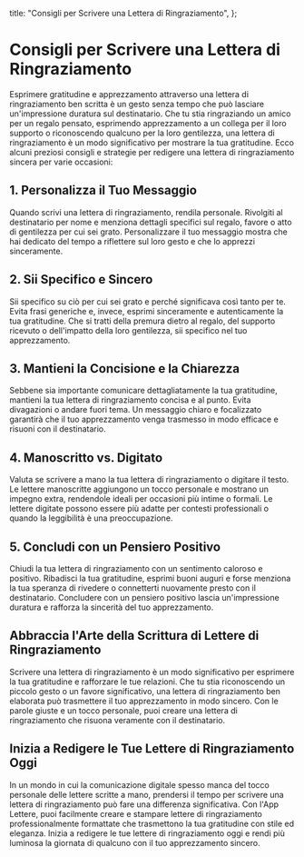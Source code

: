 
  title: "Consigli per Scrivere una Lettera di Ringraziamento",
};

# Consigli per Scrivere una Lettera di Ringraziamento

<MdxImage src="/blog/tips-for-writing-a-thank-you-letter.jpg" alt="Consigli per Scrivere una Lettera di Ringraziamento" width={800} height={700} />

Esprimere gratitudine e apprezzamento attraverso una lettera di ringraziamento ben scritta è un gesto senza tempo che può lasciare un'impressione duratura sul destinatario. Che tu stia ringraziando un amico per un regalo pensato, esprimendo apprezzamento a un collega per il loro supporto o riconoscendo qualcuno per la loro gentilezza, una lettera di ringraziamento è un modo significativo per mostrare la tua gratitudine. Ecco alcuni preziosi consigli e strategie per redigere una lettera di ringraziamento sincera per varie occasioni:

## 1. Personalizza il Tuo Messaggio

Quando scrivi una lettera di ringraziamento, rendila personale. Rivolgiti al destinatario per nome e menziona dettagli specifici sul regalo, favore o atto di gentilezza per cui sei grato. Personalizzare il tuo messaggio mostra che hai dedicato del tempo a riflettere sul loro gesto e che lo apprezzi sinceramente.

## 2. Sii Specifico e Sincero

Sii specifico su ciò per cui sei grato e perché significava così tanto per te. Evita frasi generiche e, invece, esprimi sinceramente e autenticamente la tua gratitudine. Che si tratti della premura dietro al regalo, del supporto ricevuto o dell'impatto della loro gentilezza, sii specifico nel tuo apprezzamento.

## 3. Mantieni la Concisione e la Chiarezza

Sebbene sia importante comunicare dettagliatamente la tua gratitudine, mantieni la tua lettera di ringraziamento concisa e al punto. Evita divagazioni o andare fuori tema. Un messaggio chiaro e focalizzato garantirà che il tuo apprezzamento venga trasmesso in modo efficace e risuoni con il destinatario.

## 4. Manoscritto vs. Digitato

Valuta se scrivere a mano la tua lettera di ringraziamento o digitare il testo. Le lettere manoscritte aggiungono un tocco personale e mostrano un impegno extra, rendendole ideali per occasioni più intime o formali. Le lettere digitate possono essere più adatte per contesti professionali o quando la leggibilità è una preoccupazione.

## 5. Concludi con un Pensiero Positivo

Chiudi la tua lettera di ringraziamento con un sentimento caloroso e positivo. Ribadisci la tua gratitudine, esprimi buoni auguri e forse menziona la tua speranza di rivedere o connetterti nuovamente presto con il destinatario. Concludere con un pensiero positivo lascia un'impressione duratura e rafforza la sincerità del tuo apprezzamento.

## Abbraccia l'Arte della Scrittura di Lettere di Ringraziamento

Scrivere una lettera di ringraziamento è un modo significativo per esprimere la tua gratitudine e rafforzare le tue relazioni. Che tu stia riconoscendo un piccolo gesto o un favore significativo, una lettera di ringraziamento ben elaborata può trasmettere il tuo apprezzamento in modo sincero. Con le parole giuste e un tocco personale, puoi creare una lettera di ringraziamento che risuona veramente con il destinatario.

## Inizia a Redigere le Tue Lettere di Ringraziamento Oggi

In un mondo in cui la comunicazione digitale spesso manca del tocco personale delle lettere scritte a mano, prendersi il tempo per scrivere una lettera di ringraziamento può fare una differenza significativa. Con l'App Lettere, puoi facilmente creare e stampare lettere di ringraziamento professionalmente formattate che trasmettono la tua gratitudine con stile ed eleganza. Inizia a redigere le tue lettere di ringraziamento oggi e rendi più luminosa la giornata di qualcuno con il tuo apprezzamento sincero.
